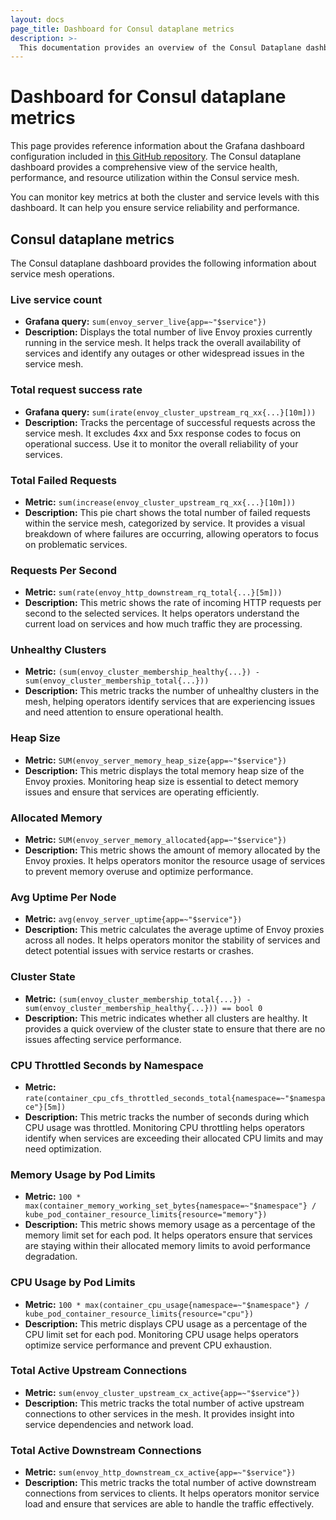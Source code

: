```yaml
---
layout: docs
page_title: Dashboard for Consul dataplane metrics
description: >-
  This documentation provides an overview of the Consul Dataplane dashboard.
---
```


# Dashboard for Consul dataplane metrics

This page provides reference information about the Grafana dashboard configuration included in [this GitHub repository](https://github.com/YasminLorinKaygalak/GrafanaDemo/tree/main). The Consul dataplane dashboard provides a comprehensive view of the service health, performance, and resource utilization within the Consul service mesh. 

You can monitor key metrics at both the cluster and service levels with this dashboard. It can help you ensure service reliability and performance.

## Consul dataplane metrics

The Consul dataplane dashboard provides the following information about service mesh operations.

### Live service count

- **Grafana query:** `sum(envoy_server_live{app=~"$service"})`
- **Description:** Displays the total number of live Envoy proxies currently running in the service mesh. It helps track the overall availability of services and identify any outages or other widespread issues in the service mesh.

### Total request success rate

- **Grafana query:** `sum(irate(envoy_cluster_upstream_rq_xx{...}[10m]))`
- **Description:** Tracks the percentage of successful requests across the service mesh. It excludes 4xx and 5xx response codes to focus on operational success. Use it to monitor the overall reliability of your services.

### Total Failed Requests
- **Metric:** `sum(increase(envoy_cluster_upstream_rq_xx{...}[10m]))`
- **Description:** This pie chart shows the total number of failed requests within the service mesh, categorized by service. It provides a visual breakdown of where failures are occurring, allowing operators to focus on problematic services.

### Requests Per Second
- **Metric:** `sum(rate(envoy_http_downstream_rq_total{...}[5m]))`
- **Description:** This metric shows the rate of incoming HTTP requests per second to the selected services. It helps operators understand the current load on services and how much traffic they are processing.

### Unhealthy Clusters
- **Metric:** `(sum(envoy_cluster_membership_healthy{...}) - sum(envoy_cluster_membership_total{...}))`
- **Description:** This metric tracks the number of unhealthy clusters in the mesh, helping operators identify services that are experiencing issues and need attention to ensure operational health.

### Heap Size
- **Metric:** `SUM(envoy_server_memory_heap_size{app=~"$service"})`
- **Description:** This metric displays the total memory heap size of the Envoy proxies. Monitoring heap size is essential to detect memory issues and ensure that services are operating efficiently.

### Allocated Memory
- **Metric:** `SUM(envoy_server_memory_allocated{app=~"$service"})`
- **Description:** This metric shows the amount of memory allocated by the Envoy proxies. It helps operators monitor the resource usage of services to prevent memory overuse and optimize performance.

### Avg Uptime Per Node
- **Metric:** `avg(envoy_server_uptime{app=~"$service"})`
- **Description:** This metric calculates the average uptime of Envoy proxies across all nodes. It helps operators monitor the stability of services and detect potential issues with service restarts or crashes.

### Cluster State
- **Metric:** `(sum(envoy_cluster_membership_total{...}) - sum(envoy_cluster_membership_healthy{...})) == bool 0`
- **Description:** This metric indicates whether all clusters are healthy. It provides a quick overview of the cluster state to ensure that there are no issues affecting service performance.

### CPU Throttled Seconds by Namespace
- **Metric:** `rate(container_cpu_cfs_throttled_seconds_total{namespace=~"$namespace"}[5m])`
- **Description:** This metric tracks the number of seconds during which CPU usage was throttled. Monitoring CPU throttling helps operators identify when services are exceeding their allocated CPU limits and may need optimization.

### Memory Usage by Pod Limits
- **Metric:** `100 * max(container_memory_working_set_bytes{namespace=~"$namespace"}
 / kube_pod_container_resource_limits{resource="memory"})`
- **Description:** This metric shows memory usage as a percentage of the memory limit set for each pod. It helps operators ensure that services are staying within their allocated memory limits to avoid performance degradation.

### CPU Usage by Pod Limits
- **Metric:** `100 * max(container_cpu_usage{namespace=~"$namespace"} / kube_pod_container_resource_limits{resource="cpu"})`
- **Description:** This metric displays CPU usage as a percentage of the CPU limit set for each pod. Monitoring CPU usage helps operators optimize service performance and prevent CPU exhaustion.

### Total Active Upstream Connections
- **Metric:** `sum(envoy_cluster_upstream_cx_active{app=~"$service"})`
- **Description:** This metric tracks the total number of active upstream connections to other services in the mesh. It provides insight into service dependencies and network load.

### Total Active Downstream Connections
- **Metric:** `sum(envoy_http_downstream_cx_active{app=~"$service"})`
- **Description:** This metric tracks the total number of active downstream connections from services to clients. It helps operators monitor service load and ensure that services are able to handle the traffic effectively.
